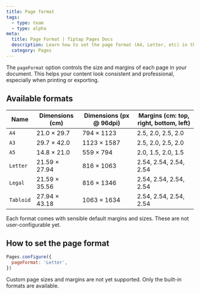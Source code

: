 ```yaml
---
title: Page format
tags:
  - type: team
  - type: alpha
meta:
  title: Page Format | Tiptap Pages Docs
  description: Learn how to set the page format (A4, Letter, etc) in the Tiptap Pages extension.
  category: Pages
---
```



The `pageFormat` option controls the size and margins of each page in your document. This helps your content look consistent and professional, especially when printing or exporting.

## Available formats

| Name     | Dimensions (cm)   | Dimensions (px @ 96dpi) | Margins (cm: top, right, bottom, left) |
|----------|-------------------|-------------------------|----------------------------------------|
| `A4`     | 21.0 × 29.7       | 794 × 1123              | 2.5, 2.0, 2.5, 2.0                     |
| `A3`     | 29.7 × 42.0       | 1123 × 1587             | 2.5, 2.0, 2.5, 2.0                     |
| `A5`     | 14.8 × 21.0       | 559 × 794               | 2.0, 1.5, 2.0, 1.5                     |
| `Letter` | 21.59 × 27.94     | 816 × 1063              | 2.54, 2.54, 2.54, 2.54                 |
| `Legal`  | 21.59 × 35.56     | 816 × 1346              | 2.54, 2.54, 2.54, 2.54                 |
| `Tabloid`| 27.94 × 43.18     | 1063 × 1634             | 2.54, 2.54, 2.54, 2.54                 |

Each format comes with sensible default margins and sizes. These are not user-configurable yet.

## How to set the page format

```js
Pages.configure({
  pageFormat: 'Letter',
})
```

<Callout title="Limitations" variant="warning">
  Custom page sizes and margins are not yet supported. Only the built-in formats are available.
</Callout> 